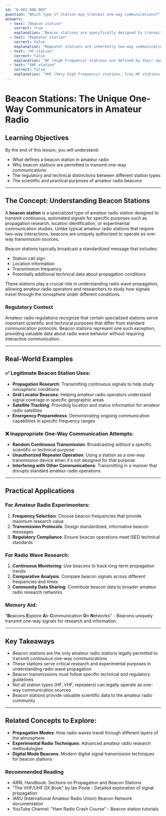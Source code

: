 ```yaml
---
id: "B-001-008-002"
question: "Which type of station may transmit one-way communications?"
answers:
  - text: "Beacon station"
    correct: true
    explanation: "Beacon stations are specifically designed to transmit continuous one-way informational signals, typically broadcasting location, propagation conditions, or other fixed information. Unlike most amateur radio communications which require two-way interaction, beacons are uniquely permitted to operate as one-way transmission sources, serving scientific, experimental, or informational purposes within amateur radio regulations."
  - text: "Repeater station"
    correct: false
    explanation: "Repeater stations are inherently two-way communication devices that receive signals on one frequency and retransmit them on another to extend communication range. They require receiving and retransmitting signals, which means they cannot legally operate as one-way communication stations under amateur radio regulations."
  - text: "HF station"
    correct: false
    explanation: "HF (High Frequency) stations are defined by their operating frequency range, not by their communication mode. They are required to follow standard two-way communication protocols and cannot transmit one-way communications unless operating a specific authorized service like a beacon."
  - text: "VHF station"
    correct: false
    explanation: "VHF (Very High Frequency) stations, like HF stations, are characterized by their frequency range and must adhere to standard amateur radio communication protocols requiring two-way interactions. They cannot legally transmit continuous one-way communications except in very specific, authorized circumstances."
---
```


# Beacon Stations: The Unique One-Way Communicators in Amateur Radio

## Learning Objectives
By the end of this lesson, you will understand:
- What defines a beacon station in amateur radio
- Why beacon stations are permitted to transmit one-way communications
- The regulatory and technical distinctions between different station types
- The scientific and practical purposes of amateur radio beacons

---

## The Concept: Understanding Beacon Stations

A **beacon station** is a specialized type of amateur radio station designed to transmit continuous, automated signals for specific purposes such as propagation research, location identification, or experimental communication studies. Unlike typical amateur radio stations that require two-way interactions, beacons are uniquely authorized to operate as one-way transmission sources.

Beacon stations typically broadcast a standardized message that includes:
- Station call sign
- Location information
- Transmission frequency
- Potentially additional technical data about propagation conditions

These stations play a crucial role in understanding radio wave propagation, allowing amateur radio operators and researchers to study how signals travel through the ionosphere under different conditions.

### Regulatory Context

Amateur radio regulations recognize that certain specialized stations serve important scientific and technical purposes that differ from standard communication protocols. Beacon stations represent one such exception, providing valuable data about radio wave behavior without requiring interactive communication.

---

## Real-World Examples

### ✅ Legitimate Beacon Station Uses:
- **Propagation Research**: Transmitting continuous signals to help study ionospheric conditions
- **Grid Locator Beacons**: Helping amateur radio operators understand signal coverage in specific geographic areas
- **Satellite Tracking**: Providing location and status information for amateur radio satellites
- **Emergency Preparedness**: Demonstrating ongoing communication capabilities in specific frequency ranges

### ❌ Inappropriate One-Way Communication Attempts:
- **Random Continuous Transmission**: Broadcasting without a specific scientific or technical purpose
- **Unauthorized Repeater Operation**: Using a station as a one-way transmission device when it's not designed for that purpose
- **Interfering with Other Communications**: Transmitting in a manner that disrupts standard amateur radio operations

---

## Practical Applications

### For Amateur Radio Experimenters:
1. **Frequency Selection**: Choose beacon frequencies that provide maximum research value
2. **Transmission Protocols**: Design standardized, informative beacon messages
3. **Regulatory Compliance**: Ensure beacon operations meet ISED technical standards

### For Radio Wave Research:
1. **Continuous Monitoring**: Use beacons to track long-term propagation trends
2. **Comparative Analysis**: Compare beacon signals across different frequencies and times
3. **Community Data Sharing**: Contribute beacon data to broader amateur radio research networks

### Memory Aid:
"**B**eacons **E**xplore **A**ir **C**ommunication **O**n **N**etworks" - Beacons uniquely transmit one-way signals for research and information.

---

## Key Takeaways

- Beacon stations are the only amateur radio stations legally permitted to transmit continuous one-way communications
- These stations serve critical research and experimental purposes in understanding radio wave propagation
- Beacon transmissions must follow specific technical and regulatory guidelines
- Not all station types (HF, VHF, repeaters) can legally operate as one-way communication sources
- Beacon stations provide valuable scientific data to the amateur radio community

---

## Related Concepts to Explore:
- **Propagation Modes**: How radio waves travel through different layers of the atmosphere
- **Experimental Radio Techniques**: Advanced amateur radio research methodologies
- **Digital Mode Beacons**: Modern digital signal transmission techniques for beacon stations

### Recommended Reading

- ARRL Handbook: Sections on Propagation and Beacon Stations
- "The VHF/UHF DX Book" by Ian Poole - Detailed exploration of signal propagation
- IARU (International Amateur Radio Union) Beacon Network documentation
- YouTube Channel: "Ham Radio Crash Course" - Beacon station tutorials
